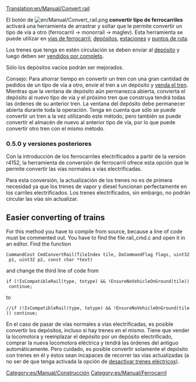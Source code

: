 [[Translation:en/Manual/Convert rail]]
{{es/Traducción|en/Manual/Convert rail|85|texto=Algunas partes no se han podido traducir por ser demasiado enfarragosas y se han dejado en inglés. Si tiene suficiente nivel de inglés puede colaborar traduciendo lo que falta.
}}

El botón de [[File:en/Manual/Convert rail.png]] '''convertir tipo de ferrocarriles''' activará una herramienta de arrastrar y soltar que le permite convertir un tipo de vía a otro (ferrocarril -> monorraíl -> maglev). Esta herramienta se puede utilizar en [[en/Manual/Building tracks|vías de ferrocarril]], [[es/Manual/Construir depósitos de trenes|depósitos]], [[en/Manual/Stations|estaciones]] y [[en/Manual/Waypoints|puntos de ruta]].

Los trenes que tenga en estén circulación se deben enviar al [[es/Manual/Depósitos|depósito]] y luego deben ser [[en/Manual/Sell entire train|vendidos por completo]].

Sólo los depósitos vacíos podrán ser mejorados.

Consejo: Para ahorrar tiempo en convertir un tren con una gran cantidad de pedidos de un tipo de vía a otro, envíe el tren a un depósito y [[en/Manual/Sell entire train|venda el tren]]. Mientras que la ventana de depósito aún permanezca abierta, convierta el depósito al nuevo tipo de vía y el próximo tren que construya tendrá todas las órdenes de su anterior tren. La ventana del depósito debe permanecer abierta durante toda la operación. Tenga en cuenta que sólo se puede convertir un tren a la vez utilizando este método, pero también se puede convertir el almacén de nuevo al anterior tipo de vía, por lo que puede convertir otro tren con el mismo método.

===0.5.0 y versiones posteriores===

Con la introducción de los ferrocarriles electrificados a partir de la versión r4152, la herramienta de conversión de ferrocarril ofrece esta opción que le permite convertir las vías normales a vías electrificadas.

Para esta conversión, la actualización de los trenes no es de primera necesidad ya que los trenes de vapor y diesel funcionan perfectamente en los carriles electrificados. Los trenes electrificados, sin embargo, no podrán circular las vías sin actualizar.

== Easier converting of trains ==
For this method you have to compile from source, because a line of code must be commented out.
You have to find the file rail_cmd.c and open it in an editor. Find the function
 CommandCost CmdConvertRail(TileIndex tile, DoCommandFlag flags, uint32 p1, uint32 p2, const char *text)
and change the third line of code from
 if (!IsCompatibleRail(type, totype) && !EnsureNoVehicleOnGround(tile)) continue;
to
 //if (!IsCompatibleRail(type, totype) && !EnsureNoVehicleOnGround(tile)) continue;

En el caso de pasar de vías normales a vías electrificadas, es posible convertir los depósitos, incluso si hay trenes en el mismo. Tiene que vender la locomotora y reemplazar el depósito por un depósito electrificado, comprar la nueva locomotora eléctrica y tendrá las órdenes del antiguo automáticamente. Pero cuidado, es posible convertir solamente el depósito con trenes en él y éstos sean incapaces de recorrer las vías actualizadas (a no ser de que tenga activada la opción de [[en/Manual/Vehicles#disable-electric-rails|desactivar trenes eléctricos]]).

[[Category:es/Manual/Construcción]]
[[Category:es/Manual/Ferrocarril]]